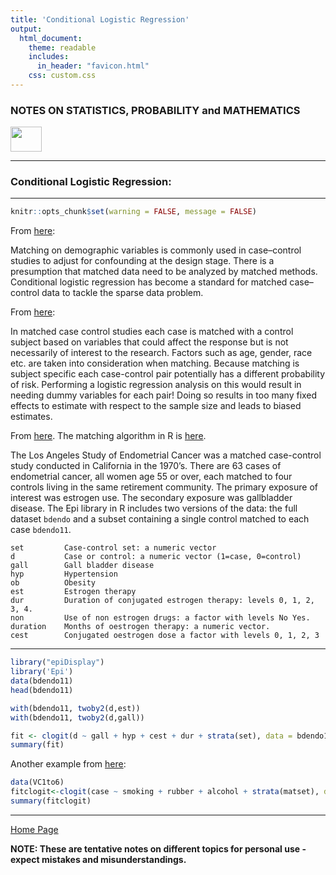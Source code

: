 ```yaml
---
title: 'Conditional Logistic Regression'
output: 
  html_document:
    theme: readable
    includes:
      in_header: "favicon.html" 
    css: custom.css
---
```


### **NOTES ON STATISTICS, PROBABILITY and MATHEMATICS**

<a href="http://rinterested.github.io/statistics/index.html">
<img HEIGHT="40" WIDTH="50" src="logo.PNG"></a>

---

### Conditional Logistic Regression:

---

```r
knitr::opts_chunk$set(warning = FALSE, message = FALSE) 
```


From [here](https://www.ncbi.nlm.nih.gov/pmc/articles/PMC5840200/):

Matching on demographic variables is commonly used in case–control studies to adjust for confounding at the design stage. There is a presumption that matched data need to be analyzed by matched methods. Conditional logistic regression has become a standard for matched case–control data to tackle the sparse data problem. 

From [here](https://www.usu.edu/math/jrstevens/biostat/projects2013/rep_CondlLogReg.pdf):

In matched case control studies each case is matched with a control subject based on variables that could affect the response but is not necessarily of interest to the research. Factors such as age, gender, race etc. are taken into consideration when matching. Because matching is subject specific each case-control pair potentially has a different probability of
risk. Performing a logistic regression analysis on this would result in needing dummy variables for each pair! Doing so results in too many fixed effects to estimate with respect to the sample size and leads to biased estimates. 

From [here](https://www2.karlin.mff.cuni.cz/~otava/ClinExpSolution/assignment3_solution.html). The matching algorithm in R is [here](https://sejdemyr.github.io/r-tutorials/statistics/tutorial8.html).

The Los Angeles Study of Endometrial Cancer was a matched case-control study conducted in California in the 1970’s. There are 63 cases of endometrial cancer, all women age 55 or over, each matched to four controls living in the same retirement community. The primary exposure of interest was estrogen use. The secondary exposure was gallbladder disease. The Epi library in R includes two versions of the data: the full dataset `bdendo` and a subset containing a single control matched to each case `bdendo11`.

```
set         Case-control set: a numeric vector
d           Case or control: a numeric vector (1=case, 0=control)
gall        Gall bladder disease
hyp         Hypertension
ob          Obesity
est         Estrogen therapy
dur         Duration of conjugated estrogen therapy: levels 0, 1, 2, 3, 4.
non         Use of non estrogen drugs: a factor with levels No Yes.
duration    Months of oestrogen therapy: a numeric vector.
cest        Conjugated oestrogen dose a factor with levels 0, 1, 2, 3
```

---

```r
library("epiDisplay")
library('Epi')
data(bdendo11)
head(bdendo11)

with(bdendo11, twoby2(d,est))
with(bdendo11, twoby2(d,gall))

fit <- clogit(d ~ gall + hyp + cest + dur + strata(set), data = bdendo11)
summary(fit)
```


Another example from [here](https://people.stat.sc.edu/hoyen/STAT705/Notes/Lecture12.pdf):

```r
data(VC1to6)
fitclogit<-clogit(case ~ smoking + rubber + alcohol + strata(matset), data=VC1to6)
summary(fitclogit)
```



---
<a href="http://rinterested.github.io/statistics/index.html">Home Page</a>

**NOTE: These are tentative notes on different topics for personal use - expect mistakes and misunderstandings.**
